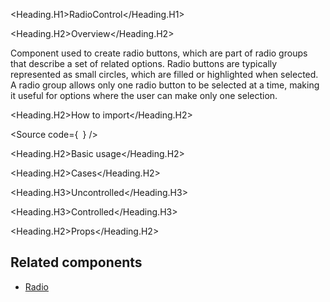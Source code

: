 

<Meta of={Stories} />

<Heading.H1>RadioControl</Heading.H1>

<Heading.H2>Overview</Heading.H2>

Component used to create radio buttons, which are part of radio groups that describe a set of related options.
Radio buttons are typically represented as small circles, which are filled or highlighted when selected.
A radio group allows only one radio button to be selected at a time, making it useful for options where the user can make only one selection.

<Heading.H2>How to import</Heading.H2>

<Source
  code={`
`}
/>

<Heading.H2>Basic usage</Heading.H2>

<Canvas of={Stories.Base} />

<Heading.H2>Cases</Heading.H2>

<Heading.H3>Uncontrolled</Heading.H3>

<Canvas of={CaseStories.Uncontrolled} />

<Heading.H3>Controlled</Heading.H3>

<Canvas of={CaseStories.Controlled} />

<Heading.H2>Props</Heading.H2>

<ArgTypes of={Stories} />

## Related components

- [Radio](?path=/story/components-form-radio--docs)
